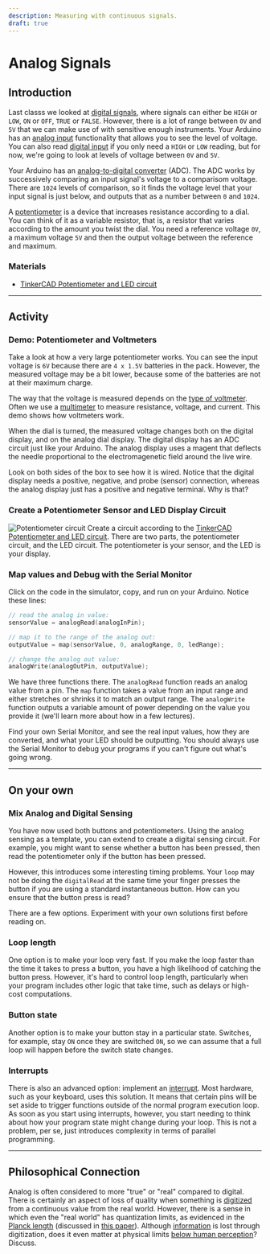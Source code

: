 ```yaml
---
description: Measuring with continuous signals.
draft: true
---
```



# Analog Signals
## Introduction
Last classs we looked at [digital signals](/teaching/activities/signals), where signals can either be `HIGH` or `LOW`, `ON` or `OFF`, `TRUE` or `FALSE`. However, there is a lot of range between `0V` and `5V` that we can make use of with sensitive enough instruments. Your Arduino has an [analog input](https://docs.arduino.cc/built-in-examples/analog/AnalogInput/) functionality that allows you to see the level of voltage. You can also read [digital input](https://docs.arduino.cc/language-reference/en/functions/digital-io/digitalread/) if you only need a `HIGH` or `LOW` reading, but for now, we're going to look at levels of voltage between `0V` and `5V`.

Your Arduino has an [analog-to-digital converter](https://docs.arduino.cc/built-in-examples/basics/ReadAnalogVoltage/) (ADC). The ADC works by successively comparing an input signal's voltage to a comparisom voltage. There are `1024` levels of comparison, so it finds the voltage level that your input signal is just below, and outputs that as a number between `0` and `1024`.

A [potentiometer](https://docs.arduino.cc/learn/electronics/potentiometer-basics/) is a device that increases resistance according to a dial. You can think of it as a variable resistor, that is, a resistor that varies according to the amount you twist the dial. You need a reference voltage `0V`, a maximum voltage `5V` and then the output voltage between the reference and maximum.

### Materials
- [TinkerCAD Potentiometer and LED circuit](https://www.tinkercad.com/things/1cXARK32BAK-model-analog-circuit-with-potentiometer?sharecode=Xts3vR_a1qBpgOKFC7DRSTuhc9KQNudpqBfWAVkBFXE)

---
## Activity
### Demo: Potentiometer and Voltmeters
Take a look at how a very large potentiometer works. You can see the input voltage is `6V` because there are `4 x 1.5V` batteries in the pack. However, the measured voltage may be a bit lower, because some of the batteries are not at their maximum charge. 

The way that the voltage is measured depends on the [type of voltmeter](https://phys.libretexts.org/Bookshelves/University_Physics/Physics_(Boundless)/20%3A_Circuits_and_Direct_Currents/20.4%3A_Voltmeters_and_Ammeters). Often we use a [multimeter](https://en.wikipedia.org/wiki/Multimeter) to measure resistance, voltage, and current. This demo shows how voltmeters work.

When the dial is turned, the measured voltage changes both on the digital display, and on the analog dial display. The digital display has an ADC circuit just like your Arduino. The analog display uses a magent that deflects the needle proportional to the electromagenetic field around the live wire.

Look on both sides of the box to see how it is wired. Notice that the digital display needs a positive, negative, and probe (sensor) connection, whereas the analog display just has a positive and negative terminal. Why is that?


### Create a Potentiometer Sensor and LED Display Circuit
![Potentiometer circuit](/img/activity-02-analog-signals.png)
Create a circuit according to the [TinkerCAD Potentiometer and LED circuit](https://www.tinkercad.com/things/1cXARK32BAK-model-analog-circuit-with-potentiometer?sharecode=Xts3vR_a1qBpgOKFC7DRSTuhc9KQNudpqBfWAVkBFXE). There are two parts, the potentiometer circuit, and the LED circuit. The potentiometer is your sensor, and the LED is your display.


### Map values and Debug with the Serial Monitor
Click on the code in the simulator, copy, and run on your Arduino. Notice these lines:

```cpp
// read the analog in value:
sensorValue = analogRead(analogInPin);

// map it to the range of the analog out:
outputValue = map(sensorValue, 0, analogRange, 0, ledRange);

// change the analog out value:
analogWrite(analogOutPin, outputValue);
```
We have three functions there. The `analogRead` function reads an analog value from a pin. The `map` function takes a value from an input range and either stretches or shrinks it to match an output range. The `analogWrite` function outputs a variable amount of power depending on the value you provide it (we'll learn more about how in a few lectures).

Find your own Serial Monitor, and see the real input values, how they are converted, and what your LED should be outputting. You should always use the Serial Monitor to debug your programs if you can't figure out what's going wrong.

---
## On your own
### Mix Analog and Digital Sensing
You have now used both buttons and potentiometers. Using the analog sensing as a template, you can extend to create a digital sensing circuit. For example, you might want to sense whether a button has been pressed, then read the potentiometer only if the button has been pressed.

However, this introduces some interesting timing problems. Your `loop` may not be doing the `digitalRead` at the same time your finger presses the button if you are using a standard instantaneous button. How can you ensure that the button press is read?

There are a few options. Experiment with your own solutions first before reading on.

### Loop length
One option is to make your loop very fast. If you make the loop faster than the time it takes to press a button, you have a high likelihood of catching the button press. However, it's hard to control loop length, particularly when your program includes other logic that take time, such as delays or high-cost computations.

### Button state
Another option is to make your button stay in a particular state. Switches, for example, stay `ON` once they are switched `ON`, so we can assume that a full loop will happen before the switch state changes.

### Interrupts
There is also an advanced option: implement an [interrupt](https://docs.arduino.cc/language-reference/en/functions/external-interrupts/attachInterrupt/). Most hardware, such as your keyboard, uses this solution. It means that certain pins will be set aside to trigger functions outside of the normal program execution loop. As soon as you start using interrupts, however, you start needing to think about how your program state might change during your loop. This is not a problem, per se, just introduces complexity in terms of parallel programming.

---
## Philosophical Connection
Analog is often considered to more "true" or "real" compared to digital. There is certainly an aspect of loss of quality when something is [digitized](https://en.wikipedia.org/wiki/Digitization) from a continuous value from the real world. However, there is a sense in which even the "real world" has quantization limits, as evidenced in the [Planck length](https://en.wikipedia.org/wiki/Planck_units#Planck_length) (discussed in [this paper](https://link.springer.com/article/10.1007/BF02744199)). Although [information](https://en.wikipedia.org/wiki/Entropy_(information_theory)) is lost through digitization, does it even matter at physical limits [below human perception](https://en.wikipedia.org/wiki/Hearing_range)? Discuss.
